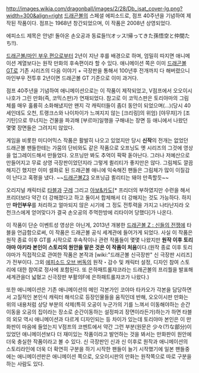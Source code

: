 http://images.wikia.com/dragonball/images/2/28/Db_jsat_cover-lg.png?width=300&align=right
[[드래곤볼]]의 스페셜 에피소드로, 점프 40주년을 기념하여 제작된 작품이다. 점프는 1968년 창간되었으며, 이 작품은 2008년 상영되었다.

에피소드 제목은 안녕! 돌아온 손오공과 동료들!!(オッス!帰ってきた孫悟空と仲間たち!!).

[[드래곤볼/마인 부우 편]]으로부터 2년이 지난 후를 배경으로 하며, 엄밀히 따지면 애니메이션 계열보다는 원작 만화의 후속편이라 할 수 있다. 애니메이션 쪽은 이미 [[드래곤볼 GT]]로 기존 시리즈의 다음 이야기 + 극장판을 통해서 100년후 전개까지 다 해버렸으니 마인부우 전투후 2년이면 드래곤볼 GT 기준으로 이미 과거다.

점프 40주년을 기념하여 애니메이션으로는 이 작품이 제작되었고, V점프에서 오오이시 나호가 그린 만화(즉, 코믹스판)가 연재되었다. 참고로 이 코믹스판은 토리야마의 그림체를 매우 훌륭히 소화해냈지만 왠지 각 캐릭터들이 좀더 동안이 되었으며(...)(당시 40세인데도 오천, 트랭크스와 나이차이가 느껴지지 않는 [크리링]의 위엄) [야무챠]가 [조기탄]으로 무너지는 건물을 파괴해 [부르마]일행을 구해내는 장면 등 애니에서 나왔던 몇몇 장면들은 그려지지 않았다.

게임을 비롯한 미디어믹스 작품은 활발히 나오고 있었지만 당시 '''신작'''의 전개는 없었던 드래곤볼 팬들한테는 가뭄의 단비와도 같은 작품으로 오프닝도 옛 시리즈의 그것에 영상을 업그레이드해서 만들었다. 오프닝만 봐도 추억이 팍팍 돋아난다. 그러나 저예산으로 만들어지고 무료 상영 극장판이었던지라 그렇게 퀼리티가 좋지만은 않다. 그림체도 깔끔해지긴 했지만 이미 셀화로 된 드래곤볼 애니에 익숙해진 팬들은 그림체가 많이 이질감이 난다고 혹평을 냈다. ~~[[드래곤볼Z3]] 오프닝급 퀼리티는 돼야 만족할듯~~

오리지널 캐릭터로 [[타블]]과 [[구레]] 그리고 [[아보&카도]][* 프리더의 부하였지만 수련을 해서 프리더보다 약간 더 강해졌다고 하고 둘이서 합체해서 더 강해지는 것도 가능하다. 하지만 '''마인부우'''를 처리하고 얼마되지 않은 시기에 그 정도 전투력을 가지고 나타난지라 오천크스에게 얻어맞다가 결국 손오공의 주먹한방에 리타이어 당했다]가 나온다.

이 작품이 단순 이벤트성 영상은 아닌게, 2013년 개봉한 [[드래곤볼 Z : 신들의 전쟁]]에 타블을 언급함으로써, 이 작품은 드래곤볼 공식 세계관에 들어가게 되었다. 사실 이 작품은 원작 종료 이후 GT를 시작으로 후속작이나 관련 작품들이 몇몇 나왔지만 '''원작 이후 토리야마 아키라 본인이 스토리의 원안을 맡은 것은 이 작품이 처음'''이다.(원작 종료 이후 토리야마가 직접적으로 관여한 작품은 본작과 [wiki:"드래곤볼 신극장판" 신 극장판 시리즈]가 전부이다. 그외 [[에피소드 오브 버독]]의 원작・감수 및 캐릭터 설정, 디자인 참여 스토리에 대한 참여로 정사에 포함된다. 또 은하패트롤쟈코라는 드래곤볼의 프리퀄을 발표해 세계관을더 넓혔고 신극장판 부활의F에 은하패트롤쟈코가 나왔다.)

또한 애니메이션은 기존 애니메이션의 메인 각본가인 코야마 타카오가 각본을 담당하면서 고질적인 본인식 캐릭터 해석으로 등장인물들을 움직인데 반해, 오오이시판 만화는 위의 내용처럼 상당 부분의 삭제(특히 오공이 누군가의 기를 느껴서 이동해야하는 순간이동을 오공의 집이라는 장소로 순간이동하는 설정파괴 장면이라든가)하는가 하면 타블의 외모 역시 애니메이션과 다르게 디자인되는 등 차이가 있는데 토리야마 본인은 이 만화판이 마음에 들었는지 V점프의 코멘트에서 약간 그런 부분(원문은 少々(?)な部分)이 있었던 애니메이션보다 더 재미있는 작품이라고 발언하는 것을 봐서는 만화판이 원안에 더욱 충실한 작품이라고 볼 수 있다. 신 극장판인 신과 신 이후로 원작과 애니메이션의 스토리라인에 더욱 더 확연히 구분을 하기 시작한 팬들이 늘기 시작했기에 일본 팬들중에는 애니메이션판은 애니메이션 쪽으로, 오오이시판의 만화는 원작쪽으로 따로 구분을 하는 사람도 있다.

